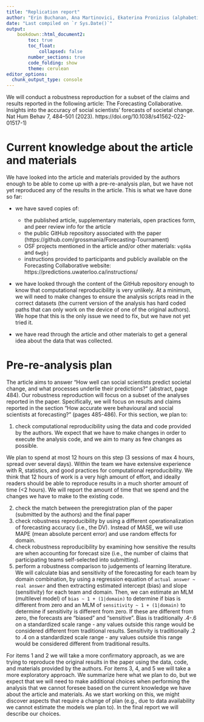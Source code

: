 ```yaml
---
title: "Replication report"
author: "Erin Buchanan, Ana Martinovici, Ekaterina Pronizius (alphabetic order)"
date: "Last compiled on `r Sys.Date()`"
output: 
    bookdown::html_document2:
        toc: true
        toc_float: 
            collapsed: false
        number_sections: true
        code_folding: show
        theme: cerulean
editor_options: 
  chunk_output_type: console
---
```


We will conduct a robustness reproduction for a subset of the claims and results reported in the following article: The Forecasting Collaborative. Insights into the accuracy of social scientists’ forecasts of societal change. Nat Hum Behav 7, 484–501 (2023). https://doi.org/10.1038/s41562-022-01517-1)

# Current knowledge about the article and materials

We have looked into the article and materials provided by the authors enough to be able to come up with a pre-re-analysis plan, but we have not yet reproduced any of the results in the article. This is what we have done so far:

- we have saved copies of:

  - the published article, supplementary materials, open practices form, and peer review info for the article
  - the public GitHub repository associated with the paper (https://github.com/grossmania/Forecasting-Tournament)
  - OSF projects mentioned in the article and/or other materials: `vqd4a` and `6wgbj`
  - instructions provided to participants and publicly available on the Forecasting Collaborative website: https://predictions.uwaterloo.ca/instructions/ 

- we have looked through the content of the GitHub repository enough to know that computational reproducibility is very unlikely. At a minimum, we will need to make changes to ensure the analysis scripts read in the correct datasets (the current version of the analysis has hard coded paths that can only work on the device of one of the original authors). We hope that this is the only issue we need to fix, but we have not yet tried it.

- we have read through the article and other materials to get a general idea about the data that was collected.

# Pre-re-analysis plan

The article aims to answer "How well can social scientists predict societal change, and what processes underlie their predictions?" (abstract, page 484). Our robustness reproduction will focus on a subset of the analyses reported in the paper. Specifically, we will focus on results and claims reported in the section "How accurate were behavioural and social scientists at forecasting?" (pages 485-486). For this section, we plan to:

1. check computational reproducibility using the data and code provided by the authors. We expect that we have to make changes in order to execute the analysis code, and we aim to many as few changes as possible. 

We plan to spend at most 12 hours on this step (3 sessions of max 4 hours, spread over several days). Within the team we have extensive experience with R, statistics, and good practices for computational reproducibility. We think that 12 hours of work is a very high amount of effort, and ideally readers should be able to reproduce results in a much shorter amount of time (<2 hours). We will report the amount of time that we spend and the changes we have to make to the existing code.

2. check the match between the preregistration plan of the paper (submitted by the authors) and the final paper
3. check robustness reproducibility by using a different operationalization of forecasting accuracy (i.e., the DV). Instead of MASE, we will use MAPE (mean absolute percent error) and use random effects for domain.
4. check robustness reproducibility by examining how sensitive the results are when accounting for forecast size (i.e., the number of claims that participating teams self-selected into submitting).
5. perform a robustness comparison to judgements of learning literature. We will calculate bias and sensitivity of the forecasting for each team by domain combination, by using a regression equation of `actual answer ~ real answer` and then extracting estimated intercept (bias) and slope (sensitivity) for each team and domain. Then, we can estimate an MLM (multilevel model) of `bias ~ 1 + (1|domain)` to determine if bias is different from zero and an MLM of `sensitivity ~ 1 + (1|domain)` to determine if sensitivity is different from zero. If these are different from zero, the forecasts are "biased" and "sensitive". Bias is traditionally .4-.6 on a standardized scale range - any values outside this range would be considered different from traditional results. Sensitivity is traditionally .2 to .4 on a standardized scale range - any values outside this range would be considered different from traditional results.

For items 1 and 2 we will take a more confirmatory approach, as we are trying to reproduce the original results in the paper using the data, code, and materials provided by the authors. 
For items 3, 4, and 5 we will take a more exploratory approach. We summarize here what we plan to do, but we expect that we will need to make additional choices when performing the analysis that we cannot foresee based on the current knowledge we have about the article and materials. As we start working on this, we might discover aspects that require a change of plan (e.g., due to data availability we cannot estimate the models we plan to). In the final report we will describe our choices. 




